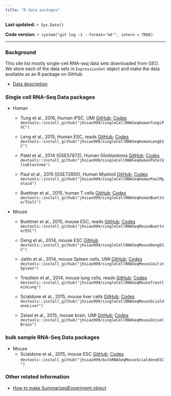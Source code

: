 ```yaml
---
title: "R data packages"
---
```


**Last updated:** `r Sys.Date()`

**Code version:** `r system("git log -1 --format='%H'", intern = TRUE)`

-----

### Background

This site list mostly single-cell RNA-seq data sets downloaded from GEO. We store each of the data sets in `ExpressionSet` object and make the data available as an R package on GitHub. 

* [Data description](data-description.html) 


### Single cell RNA-Seq Data packages

* Human
    * Tung et al., 2016, Human iPSC, UMI [GitHub](https://github.com/jhsiao999/singleCellRNASeqHumanTungiPSC); [Codes](HumanTungiPSC.html)  
      `devtools::install_github("jhsiao999/singleCellRNASeqHumanTungiPSC")`  
      
    * Leng et al., 2015, Human ESC, reads [GitHub](https://github.com/jhsiao999/singleCellRNASeqHumanLengESC); [Codes](HumanLengESC.html)  
      `devtools::install_github("jhsiao999/singleCellRNASeqHumanLengESC")`  
      
    * Patel et al., 2014 (GSE57872), Human Glioblastoma [GitHub](https://github.com/jhsiao999/singleCellRNASeqHumanPatelGlioblastoma); [Codes](HumanPatelGlioblastoma.html)  
      `devtools::install_github("jhsiao999/singleCellRNASeqHumanPatelGlioblastoma")`  
      
    * Paul et al., 2015 (GSE72850), Human Myeloid
    [GitHub](https://github.com/jhsiao999/singleCellRNASeqHumanPaulMyeloid); [Codes](HumanPaulMyeloid.html)  
      `devtools::install_github("jhsiao999/singleCellRNASeqHumanPaulMyeloid")`  

    * Buettner et al., 2015, human T cells [GitHub](https://github.com/jhsiao999/singleCellRNASeqHumanBuettnerTCell); [Codes](HumanBuettnerTCell.html)  
      `devtools::install_github("jhsiao999/singleCellRNASeqHumanBuettnerTCell")`  
      
* Mouse
    * Buettner et al., 2015, mouse ESC, reads [GitHub](https://github.com/jhsiao999/singleCellRNASeqMouseBuettnerESC); [Codes](MouseBuettnerESC.html)  
      `devtools::install_github("jhsiao999/singleCellRNASeqMouseBuettnerESC")`  
    
    * Deng et al., 2014, mouse ESC [GitHub](https://github.com/jhsiao999/singleCellRNASeqMouseDengESC)  
      `devtools::install_github("jhsiao999/singleCellRNASeqMouseDengESC")`  
      
    * Jaitin et al., 2014, mouse Spleen cells, UMI [GitHub](https://github.com/jhsiao999/singleCellRNASeqMouseJaitinSpleen); [Codes](MouseJaitinSpleen.html)  
      `devtools::install_github("jhsiao999/singleCellRNASeqMouseJaitinSpleen")`  
      
    * Treutlein et al., 2014, mouse lung cells, reads [GitHub](https://github.com/jhsiao999/singleCellRNASeqMouseTreutleinLung); [Codes](MouseTreutleinLung.html)  
      `devtools::install_github("jhsiao999/singleCellRNASeqMouseTreutleinLung")`  
    
    * Scialdone et al., 2015, mouse liver cells [GitHub](https://github.com/jhsiao999/singleCellRNASeqMouseScialdoneLiver); [Codes](MouseScialdoneLiver.html)  
      `devtools::install_github("jhsiao999/singleCellRNASeqMouseScialdoneLiver")`  
      
    * Zeisel et al., 2015, mouse brain, UMI
      [GitHub](https://github.com/jhsiao999/singleCellRNASeqMouseZeiselBrain); [Codes](MouseZeiselBrain.html)  
      `devtools::install_github("jhsiao999/singleCellRNASeqMouseZeiselBrain")`  



### bulk sample RNA-Seq Data packages

* Mouse
    * Scialdone et al., 2015, mouse ESC [GitHub](https://github.com/jhsiao999/bulkRNASeqMouseScialdoneESC); [Codes](MouseScialdoneESC.html)  
      `devtools::install_github("jhsiao999/bulkRNASeqMouseScialdoneESC")`  



### Other related information

* [How to make SummarizedExperiment object](summarized-experiment.html)
